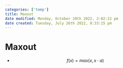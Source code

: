 ```yaml
---
categories: ['temp']
title: Maxout
date modified: Monday, October 10th 2022, 2:02:22 pm
date created: Tuesday, July 26th 2022, 8:33:15 pm
---
```


# Maxout
- $$f(x) = max(x, x\cdot a)$$



